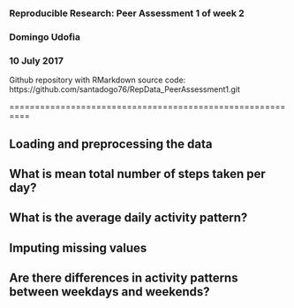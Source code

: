 ### Reproducible Research: Peer Assessment 1 of week 2
### Domingo Udofia
### 10 July 2017
Github repository with RMarkdown source code: https://github.com/santadogo76/RepData_PeerAssessment1.git

==========================================================


## Loading and preprocessing the data



## What is mean total number of steps taken per day?



## What is the average daily activity pattern?



## Imputing missing values



## Are there differences in activity patterns between weekdays and weekends?
